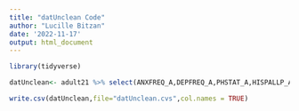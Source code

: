 ```yaml
---
title: "datUnclean Code"
author: "Lucille Bitzan"
date: '2022-11-17'
output: html_document
---
```


```r
library(tidyverse)
```

```r
datUnclean<- adult21 %>% select(ANXFREQ_A,DEPFREQ_A,PHSTAT_A,HISPALLP_A,MARSTAT_A,ORIENT_A)
```

```r
write.csv(datUnclean,file="datUnclean.cvs",col.names = TRUE)
```